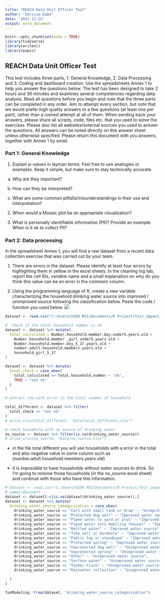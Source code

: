 ```yaml
---
title: "REACH Data Unit Officer Test"
author: "Idrissa Dabo"
date: "2022-11-22"
output: word_document
---
```


```r
knitr::opts_chunk$set(echo = TRUE)
library(tidyverse)
library(writexl)
library(expss)
```

## REACH Data Unit Officer Test

This test includes three parts, 1. General Knowledge, 2. Data Processing and 3. Coding and dashboard creation. Use the spreadsheets Annex 1 to help you answer the questions below.
The test has been designed to take 2 hours and 30 minutes and examines several competencies regarding data analysis. Read all questions before you begin and note that the three parts can be completed in any order. Aim to attempt every section, but note that we would prefer high quality answers to a few questions (at least one per part), rather than a rushed attempt at all of them. When sending back your answers, please share all scripts, code, files etc. that you used to solve the exercises. Please also list all websites/external sources you used to answer the questions.
All answers can be noted directly on this answer sheet unless otherwise specified. Please return this document with you answers, together with Annex 1 by email. 


### Part 1: General Knowledge

1. Explain p-values in layman terms. Feel free to use analogies or examples. Keep it simple, but make sure to stay technically accurate. 

  a.	Why are they important?
 
  b.	How can they be interpreted?
 
  c.	What are some common pitfalls/misunderstandings in their use and interpretation? 

2.	When would a Mosaic plot be an appropriate visualization? 

3.	What is personally identifiable information (PII)? Provide an example. When is it ok to collect PII? 


### Part 2: Data processing 

In the spreadsheet Annex 1, you will find a raw dataset from a recent data collection exercise that was carried out by your team.

1.	There are errors in the dataset. Please identify at least four errors by highlighting them in yellow in the excel sheets. In the cleaning log tab, report the cell IDs, variable name and a small explanation on why do you think this value can be an error in the comment column.



2.	Using the programming language of R, create a new variable characterizing the household drinking water source into improved / unimproved source following the classification below. Paste the code / function you used below.
![](C:/Users/USER MSI/Documents/R Project/Test_impact/categorization.PNG)


```r
dataset <- read.csv("C:/Users/USER MSI/Documents/R Project/Test_impact/Data/Annex  1 - REACH Assessment Test Database_DataAnalyst_v2.csv")

#  check if the total household number is ok
dataset <- dataset %>% mutate(
  total_calculated = Number.household.member.boy.under5.years.old +
    Number.household.member._girl_under5.years.old + 
    Number.household.member.boy_5_17.years.old +
    number.adult.household.members.years.old +
    household_girl_5_17
)

dataset <- dataset %>% mutate(
  total_check = case_when(
    total_calculated == Total.household.number ~ "ok",
    TRUE ~ "not ok"
  )
)

# extract row with error in the total number of household

total_different <- dataset %>% filter(
  total_check == "not ok"
)
# write_xlsx(total_different, "Data/total_different.xlsx")

# check household with no source of drinking water
no_source <- dataset %>% filter(is.na(drinking_water_source))
# write_xlsx(no_source, "Data/no_source.xlsx")


```
 * in the file total different you will see households with a error in the total and also negative value in some column such as (number.adult.household.members.years.old)

  * it is impossible to have households without water sources to drink. So I'm going to remove those households (in the no_source excel sheet) and continue with those who have this information.


```r
# dataset <- read.csv("C:/Users/USER MSI/Documents/R Project/Test_impact/Data/Annex  1 - REACH Assessment Test Database_DataAnalyst_v2.csv")
# names(dataset)
dataset <- dataset[-c(is.na(dataset$drinking_water_source)),]
dataset <- dataset %>% mutate(
  drinking_water_source_categorization = case_when(
    drinking_water_source == "Cart with small tank or drum" ~ "Unimproved water source",
    drinking_water_source == "Protected dug well" ~ "Improved water source",
    drinking_water_source == "Piped water to yard or plot" ~ "Improved water source",
    drinking_water_source == "Piped water into dwelling (house)" ~ "Improved water source",
    drinking_water_source == "Bottled water" ~ "Improved water source",
    drinking_water_source == "Tube well or borehole" ~ "Improved water source",
    drinking_water_source == "Public tap or standpipe" ~ "Improved water source",
    drinking_water_source == "Protected spring" ~ "Improved water source",
    drinking_water_source == "Unprotected dug well" ~ "Unimproved water source",
    drinking_water_source == "Unprotected spring" ~ "Unimproved water source",
    drinking_water_source == "Other" ~ "Unimproved water source",
    drinking_water_source == "Surface water" ~ "Unimproved water source",
    drinking_water_source == "Tanker-truck" ~ "Unimproved water source",
    drinking_water_source == "Rainwater collection" ~ "Unimproved water source"

  )
)

funModeling::freq(dataset, "drinking_water_source_categorization")

```

